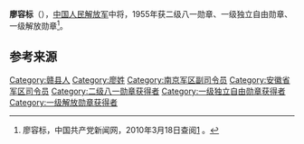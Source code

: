 {{noteTA
|1=zh-hans:蒋介石;zh-hk:蒋介石;zh-tw:蒋中正;
|2=zh-hans:斯大林;zh-hk:史太林;zh-tw:史達林;
|3=zh-cn:朝鲜战争; zh-sg:韩战; zh-tw:韓戰; zh-hk:韓戰;}}
{{Infobox_officeholder
| name = 廖容标
| image name = Liao Rongbiao.jpg
| width = 200
| now = 
| period = 
| Sex =
| different name =廖之秀
| party = {{中国共产党}}
| nationality = {{PRC}}
| Native place =
| date of birth = 1912年10月3日
| place of birth = {{ROC}}[[江西省|江西省]][[赣县|赣县]]韩坊乡水口村
| date of death = {{death date and age|1979|5|2|1912|10|3}}
| place of death = {{PRC}}[[南京|南京]]
| religion = [[共产主义|共产主义]]
| spouse = 
| relatives = 
| educate = 
* 私塾辍学
* 南京军事学院
| past =
* 中共河西特委政治保卫队班长
* 湘赣独立第1师第2团
* 红3军团5军1师1团、红3军团4师10团、红3军团5师13团连长
* 红1军团1师2团1营营长、陕甘支队第1纵队连长
* 八路军山东纵队第1旅副旅长、第4旅旅长
* 八路军山东纵队第4旅旅长兼泰山军分区司令员
* 鲁中军区第一军分区司令员
* 山东军区第4师师长
* 渤海军区前方指挥部指挥
* 渤海军区副司令员
* 济南警备区司令员兼华东铁道运输副司令员
* 华东公安司令部兼淞沪警备司令部副司令员
* 1955年，安徽省军区司令员
* 1965年10月，南京军区副司令员、顾问
| work =
* 《铁山烽火》
}}
'''廖容标'''（{{bd|1912年|10月3日|1979年|5月2日}}），[[中国人民解放军|中国人民解放军]]中将，1955年获二级八一勋章、一级独立自由勋章、一级解放勋章<ref name="官方">廖容标，中国共产党新闻网，2010年3月18日查阅[http://dangshi.people.com.cn/GB/165617/165618/166491/167908/9974978.html] {{Wayback|url=http://dangshi.people.com.cn/GB/165617/165618/166491/167908/9974978.html |date=20160304083918 }}。</ref>。

== 参考来源 ==
{{reflist}}

{{中国军事人物小作品}}
{{中國人民解放軍開國中將}}

[[Category:赣县人|Category:赣县人]]
[[Category:廖姓|Category:廖姓]]
[[Category:南京军区副司令员|Category:南京军区副司令员]]
[[Category:安徽省军区司令员|Category:安徽省军区司令员]]
[[Category:二级八一勋章获得者|Category:二级八一勋章获得者]]
[[Category:一级独立自由勋章获得者|Category:一级独立自由勋章获得者]]
[[Category:一级解放勋章获得者|Category:一级解放勋章获得者]]
